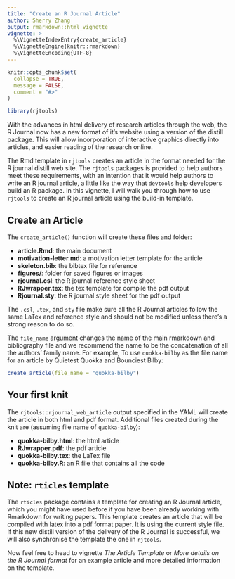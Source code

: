 ```yaml
---
title: "Create an R Journal Article"
author: Sherry Zhang
output: rmarkdown::html_vignette
vignette: >
  %\VignetteIndexEntry{create_article}
  %\VignetteEngine{knitr::rmarkdown}
  %\VignetteEncoding{UTF-8}
---
```


```r
knitr::opts_chunk$set(
  collapse = TRUE,
  message = FALSE,
  comment = "#>"
)
```

```r
library(rjtools)
```

With the advances in html delivery of research articles through the web, the R Journal now has a new format of it's website using a version of the distill package. This will allow incorporation of interactive graphics directly into articles, and easier reading of the research online. 

The Rmd template in `rjtools` creates an article in the format needed for the R journal distill web site. The `rjtools` packages is provided to help authors meet these requirements, with an intention that it would help authors to write an R journal article, a little like the way that `devtools` help developers build an R package. In this vignette, I will walk you through how to use `rjtools` to create an R journal article using the build-in template. 

## Create an Article

The `create_article()` function will create these files and folder: 

  - **article.Rmd**: the main document
  - **motivation-letter.md**: a motivation letter template for the article
  - **skeleton.bib**: the bibtex file for reference
  - **figures/**: folder for saved figures or images
  - **rjournal.csl**: the R journal reference style sheet
  - **RJwrapper.tex**: the tex template for compile the pdf output
  - **Rjournal.sty**: the R journal style sheet for the pdf output

The `.csl`, `.tex`, and `sty` file make sure all the R Journal articles follow the same LaTex and reference style and should not be modified unless there's a strong reason to do so.

The `file_name` argument changes the name of the main rmarkdown and bibliography file and we recommend the name to be the concatenation of all the authors' family name. For example, To use `quokka-bilby` as the file name for an article by Quietest Quokka and Bounciest Bilby: 

```r
create_article(file_name = "quokka-bilby")
```

## Your first knit

The `rjtools::rjournal_web_article` output specified in the YAML will create the article in both html and pdf format. Additional files created during the knit are (assuming file name of `quokka-bilby`):

  - **quokka-bilby.html**: the html article 
  - **RJwrapper.pdf**: the pdf article 
  - **quokka-bilby.tex**: the LaTex file 
  - **quokka-bilby.R**: an R file that contains all the code 
  
## Note: `rticles` template

The `rticles` package contains a template for creating an R Journal article, which you might have used before if you have been already working with Rmarkdown for writing papers. This template creates an article that will be compiled with latex into a pdf format paper. It is using the current style file. If this new distill version of the delivery of the R Journal is successful, we will also synchronise the template the one in `rjtools`. 

Now feel free to head to vignette *The Article Template* or *More details on the R Journal format* for an example article and more detailed information on the template. 
